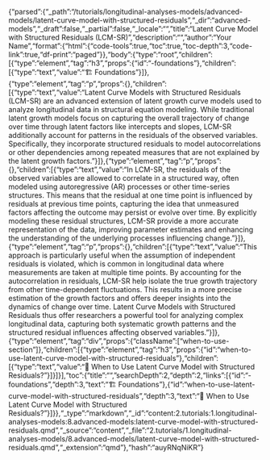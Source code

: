 {"parsed":{"_path":"/tutorials/longitudinal-analyses-models/advanced-models/latent-curve-model-with-structured-residuals","_dir":"advanced-models","_draft":false,"_partial":false,"_locale":"","title":"Latent Curve Model with Structured Residuals (LCM-SR)","description":"","author":"Your Name","format":{"html":{"code-tools":true,"toc":true,"toc-depth":3,"code-link":true,"df-print":"paged"}},"body":{"type":"root","children":[{"type":"element","tag":"h3","props":{"id":"️-foundations"},"children":[{"type":"text","value":"🏗️ Foundations"}]},{"type":"element","tag":"p","props":{},"children":[{"type":"text","value":"Latent Curve Models with Structured Residuals (LCM-SR) are an advanced extension of latent growth curve models used to analyze longitudinal data in structural equation modeling. While traditional latent growth models focus on capturing the overall trajectory of change over time through latent factors like intercepts and slopes, LCM-SR additionally account for patterns in the residuals of the observed variables. Specifically, they incorporate structured residuals to model autocorrelations or other dependencies among repeated measures that are not explained by the latent growth factors."}]},{"type":"element","tag":"p","props":{},"children":[{"type":"text","value":"In LCM-SR, the residuals of the observed variables are allowed to correlate in a structured way, often modeled using autoregressive (AR) processes or other time-series structures. This means that the residual at one time point is influenced by residuals at previous time points, capturing the idea that unmeasured factors affecting the outcome may persist or evolve over time. By explicitly modeling these residual structures, LCM-SR provide a more accurate representation of the data, improving parameter estimates and enhancing the understanding of the underlying processes influencing change."}]},{"type":"element","tag":"p","props":{},"children":[{"type":"text","value":"This approach is particularly useful when the assumption of independent residuals is violated, which is common in longitudinal data where measurements are taken at multiple time points. By accounting for the autocorrelation in residuals, LCM-SR help isolate the true growth trajectory from other time-dependent fluctuations. This results in a more precise estimation of the growth factors and offers deeper insights into the dynamics of change over time. Latent Curve Models with Structured Residuals thus offer researchers a powerful tool for analyzing complex longitudinal data, capturing both systematic growth patterns and the structured residual influences affecting observed variables."}]},{"type":"element","tag":"div","props":{"className":["when-to-use-section"]},"children":[{"type":"element","tag":"h3","props":{"id":"when-to-use-latent-curve-model-with-structured-residuals"},"children":[{"type":"text","value":"🤔 When to Use Latent Curve Model with Structured Residuals?"}]}]}],"toc":{"title":"","searchDepth":2,"depth":2,"links":[{"id":"️-foundations","depth":3,"text":"🏗️ Foundations"},{"id":"when-to-use-latent-curve-model-with-structured-residuals","depth":3,"text":"🤔 When to Use Latent Curve Model with Structured Residuals?"}]}},"_type":"markdown","_id":"content:2.tutorials:1.longitudinal-analyses-models:8.advanced-models:latent-curve-model-with-structured-residuals.qmd","_source":"content","_file":"2.tutorials/1.longitudinal-analyses-models/8.advanced-models/latent-curve-model-with-structured-residuals.qmd","_extension":"qmd"},"hash":"auyRNqNiKR"}